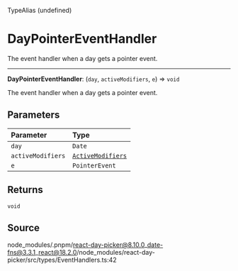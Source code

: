 <SectionTitle>TypeAlias (undefined)</SectionTitle>

# DayPointerEventHandler

<Description>
The event handler when a day gets a pointer event.
</Description>

---

<a id="undefined" name="undefined"></a>

<SignatureMemberIdentifier>**DayPointerEventHandler**: (`day`, `activeModifiers`, `e`) => `void`</SignatureMemberIdentifier>

The event handler when a day gets a pointer event.

## Parameters

| Parameter | Type |
| :------ | :------ |
| `day` | `Date` |
| `activeModifiers` | [`ActiveModifiers`](/api/main/type-aliases/ActiveModifiers.md) |
| `e` | `PointerEvent` |

## Returns

`void`

## Source

node\_modules/.pnpm/react-day-picker@8.10.0\_date-fns@3.3.1\_react@18.2.0/node\_modules/react-day-picker/src/types/EventHandlers.ts:42
